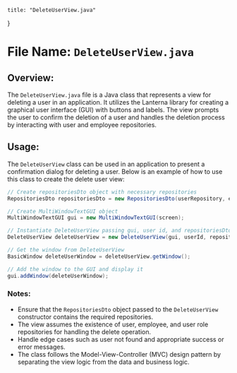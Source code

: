 
    title: "DeleteUserView.java"
}


# File Name: `DeleteUserView.java`

## Overview:
The `DeleteUserView.java` file is a Java class that represents a view for deleting a user in an application. It utilizes the Lanterna library for creating a graphical user interface (GUI) with buttons and labels. The view prompts the user to confirm the deletion of a user and handles the deletion process by interacting with user and employee repositories.

## Usage:
The `DeleteUserView` class can be used in an application to present a confirmation dialog for deleting a user. Below is an example of how to use this class to create the delete user view:

```java
// Create repositoriesDto object with necessary repositories
RepositoriesDto repositoriesDto = new RepositoriesDto(userRepository, employeeRepository, userRoleRepository);

// Create MultiWindowTextGUI object
MultiWindowTextGUI gui = new MultiWindowTextGUI(screen);

// Instantiate DeleteUserView passing gui, user id, and repositoriesDto
DeleteUserView deleteUserView = new DeleteUserView(gui, userId, repositoriesDto);

// Get the window from DeleteUserView
BasicWindow deleteUserWindow = deleteUserView.getWindow();

// Add the window to the GUI and display it
gui.addWindow(deleteUserWindow);
```

### Notes:
- Ensure that the `RepositoriesDto` object passed to the `DeleteUserView` constructor contains the required repositories.
- The view assumes the existence of user, employee, and user role repositories for handling the delete operation.
- Handle edge cases such as user not found and appropriate success or error messages.
- The class follows the Model-View-Controller (MVC) design pattern by separating the view logic from the data and business logic.